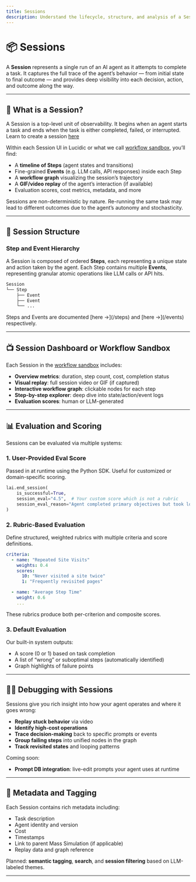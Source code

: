 ```yaml
---
title: Sessions
description: Understand the lifecycle, structure, and analysis of a Session – a single run of your AI agent.
---
```



# 📦 Sessions

A **Session** represents a single run of an AI agent as it attempts to complete a task. It captures the full trace of the agent’s behavior — from initial state to final outcome — and provides deep visibility into each decision, action, and outcome along the way.

---

## 🧠 What is a Session?

A Session is a top-level unit of observability. It begins when an agent starts a task and ends when the task is either completed, failed, or interrupted. 
Learn to create a session [here](/getting-started/python)

Within each Session UI in Lucidic or what we call [workflow sandbox](/features/workflow-sandbox), you’ll find:

- A **timeline of Steps** (agent states and transitions)
- Fine-grained **Events** (e.g. LLM calls, API responses) inside each Step
- A **workflow graph** visualizing the session’s trajectory
- A **GIF/video replay** of the agent’s interaction (if available)
- Evaluation scores, cost metrics, metadata, and more

<Callout type="info">
Sessions are non-deterministic by nature. Re-running the same task may lead to different outcomes due to the agent’s autonomy and stochasticity.
</Callout>

---

## 🧬 Session Structure

### Step and Event Hierarchy

A Session is composed of ordered **Steps**, each representing a unique state and action taken by the agent. Each Step contains multiple **Events**, representing granular atomic operations like LLM calls or API hits.

```python
Session
└── Step
    ├── Event
    ├── Event
    └── ...
```

<Callout type="note">
Steps and Events are documented [here →](/steps) and [here →](/events) respectively.
</Callout>

---

## 📺 Session Dashboard or Workflow Sandbox

Each Session in the [workflow sandbox](/features/workflow-sandbox) includes:

- **Overview metrics**: duration, step count, cost, completion status
- **Visual replay**: full session video or GIF (if captured)
- **Interactive workflow graph**: clickable nodes for each step
- **Step-by-step explorer**: deep dive into state/action/event logs
- **Evaluation scores**: human or LLM-generated



---

## 📊 Evaluation and Scoring

Sessions can be evaluated via multiple systems:

### 1. **User-Provided Eval Score**
Passed in at runtime using the Python SDK. Useful for customized or domain-specific scoring.

```python
lai.end_session(
    is_successful=True,
    session_eval="4.5",  # Your custom score which is not a rubric
    session_eval_reason="Agent completed primary objectives but took longer than expected"
)
```

### 2. **Rubric-Based Evaluation**
Define structured, weighted rubrics with multiple criteria and score definitions.

```yaml
criteria:
  - name: "Repeated Site Visits"
    weights: 0.4
    scores:
      10: "Never visited a site twice"
      1: "Frequently revisited pages"

  - name: "Average Step Time"
    weight: 0.6
    ...
```

These rubrics produce both per-criterion and composite scores.

### 3. **Default Evaluation**
Our built-in system outputs:
- A score (0 or 1) based on task completion
- A list of “wrong” or suboptimal steps (automatically identified)
- Graph highlights of failure points

---

## 🕵️‍♂️ Debugging with Sessions

Sessions give you rich insight into how your agent operates and where it goes wrong:

- **Replay stuck behavior** via video
- **Identify high-cost operations**
- **Trace decision-making** back to specific prompts or events
- **Group failing steps** into unified nodes in the graph
- **Track revisited states** and looping patterns

Coming soon:
- **Prompt DB integration**: live-edit prompts your agent uses at runtime


---

## 📁 Metadata and Tagging

Each Session contains rich metadata including:

- Task description
- Agent identity and version
- Cost
- Timestamps
- Link to parent Mass Simulation (if applicable)
- Replay data and graph reference

Planned: **semantic tagging**, **search**, and **session filtering** based on LLM-labeled themes.

---